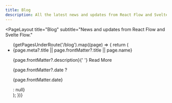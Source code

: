 ```yaml
---
title: Blog
description: All the latest news and updates from React Flow and Svelte Flow
---
```




<PageLayout
  title="Blog"
  subtitle="News and updates from React Flow and Svelte Flow."
>
  <ul>
    {getPagesUnderRoute('/blog').map((page) => {
      return (
        <li key={page.route}>
          <Link href={page.route} className="text-xl">
            {page.meta?.title || page.frontMatter?.title || page.name}
          </Link>
          <p>
            {page.frontMatter?.description}{' '}
            <span>
              <Link href={page.route}>Read More</Link>
            </span>
          </p>
          {page.frontMatter?.date ? <p>{page.frontMatter.date}</p> : null}
        </li>
      );
    })}
  </ul>
</PageLayout>
